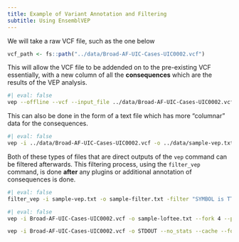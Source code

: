 ```yaml
---
title: Example of Variant Annotation and Filtering
subtitle: Using EnsemblVEP
---
```


We will take a raw VCF file, such as the one below

```r
vcf_path <- fs::path("../data/Broad-AF-UIC-Cases-UIC0002.vcf")
```

This will allow the VCF file to be addended on to the pre-existing VCF essentially, with a new column of all the __consequences__ which are the results of the VEP analysis. 

```bash
#| eval: false
vep --offline --vcf --input_file ../data/Broad-AF-UIC-Cases-UIC0002.vcf --output_file ../data/sample-vep.vcf  --everything
```

This can also be done in the form of a text file which has more "columnar" data for the consequences.

```bash
#| eval: false
vep -i ../data/Broad-AF-UIC-Cases-UIC0002.vcf -o ../data/sample-vep.txt --offline --everything --fork 4
```

Both of these types of files that are direct outputs of the `vep` command can be filtered afterwards. This filtering process, using the `filter_vep` command, is done __after__ any plugins or additional annotation of consequences is done.

```bash
#| eval: false
filter_vep -i sample-vep.txt -o sample-filter.txt -filter "SYMBOL is TTN and SIFT != tolerated and PolyPhen != benign" --force
```

```bash
#| eval: false
vep -i Broad-AF-UIC-Cases-UIC0002.vcf -o sample-loftee.txt --fork 4 --plugin LoF,loftee_path:/Users/asshah4/tools/loftee/,human_ancestor_fa:false --dir_plugin /Users/asshah4/tools/loftee/
```

```bash
vep -i Broad-AF-UIC-Cases-UIC0002.vcf -o STDOUT --no_stats --cache --force --everything --plugin LoF,loftee_path:/Users/asshah4/tools/loftee/ --dir_plugins /Users/asshah4/tools/loftee/ | filter_vep -filter "SYMBOL is TTN and LoF" -o sample-loftee-ttn.txt --force
```
